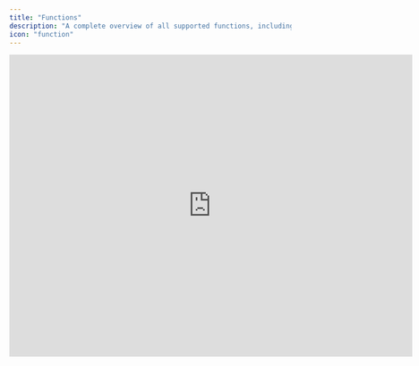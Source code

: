 ```yaml
---
title: "Functions"
description: "A complete overview of all supported functions, including example use cases."
icon: "function"
---
```


<iframe width="720" height="540" src="https://www.loom.com/embed/3613b2608f014b83ad74275e7ea84141?sid=e24ceaaa-db10-4318-9526-99eec09c894d" frameborder="0" webkitallowfullscreen mozallowfullscreen allowfullscreen />

<Tip>
  Your [number format](/documentation/getting-started/account/preferences) in Francis determines whether you'll use commas (US) or semicolons (EU) to separate function parameters. All examples below use the US format with commas.
</Tip>

<AccordionGroup>
  <Accordion title='avg("row_name"[range_start:range_end])'>
    The `avg()` function calculates the average of the values in the specified time series from `range_start` to `range_end`.

    ```typescript
    avg("Revenue"[-3:0])
    ```
  </Accordion>
  <Accordion title='avg_ytd("row_name")'>
    The `avg_ytd()` function returns the average of the values in a time series from the beginning of the fiscal year until and including the current month.

    ```typescript
    avg_ytd("Revenue")
    ```
  </Accordion>
  <Accordion title='avg_last_year("row_name")'>
    The `avg_last_year()` function returns the average of the values in the previous fiscal year. This function is influenced by your fiscal year settings.

    ```typescript
    avg_last_year("Revenue")
    ```
  </Accordion>
  <Accordion title='avg_last("row_name",num_months)'>
    The `avg_last()` function returns the average of the values in the time series going back _n_ months, as defined by the `num_months` parameter.

    ```typescript
    avg_last("Revenue", 6)
    ```
  </Accordion>
  <Accordion title='median("row_name"[range_start:range_end])'>
    The `median()` function returns the median of the values in the specified time series from `range_start` to `range_end`

    ```typescript
    median("Revenue"[-3:0])
    ```
  </Accordion>
  <Accordion title='median_ytd("row_name")'>
    The `median_ytd()` function returns the median of the values in a time series from the beginning of the fiscal year until and including the current month.

    ```typescript
    median_ytd("Revenue")
    ```
  </Accordion>
  <Accordion title='median_last_year("row_name")'>
    The `median_last_year()` function returns the median of the values in the previous fiscal year. This function is influenced by your fiscal year settings.

    ```typescript
    median_last_year("Revenue")
    ```
  </Accordion>
  <Accordion title='median_last("row_name", num_months)'>
    The `median_last()` function returns the median of the values in the time series going back _X_ months, as defined by the `num_months` parameter.

    ```typescript
    median_last("Revenue", 6)
    ```
  </Accordion>
  <Accordion title='sum("row_name"[range_start:range_end])'>
    The `sum()` function calculates the total of the values in the specified time series from `range_start` to `range_end`.

    ```typescript
    sum("Revenue"[-3:0])
    ```
  </Accordion>
  <Accordion title='sum_ytd("row_name")'>
    The `sum_ytd()` function returns the sum of the values in a time series from the beginning of the fiscal year until and including the current month.

    ```typescript
    sum_ytd("Revenue")
    ```
  </Accordion>
  <Accordion title='sum_last_year("row_name")'>
    The `sum_last_year()` function returns the sum of the values in the previous fiscal year. This function is influenced by your fiscal year settings.

    ```typescript
    sum_last_year("Revenue")
    ```
  </Accordion>
  <Accordion title='sum_last("row_name", num_month)'>
    The `sum_last()` function returns the sum of the values in the time series going back _X_ months, as defined by the `num_months` parameter.

    ```typescript
    sum_last("Revenue", 6)
    ```
  </Accordion>
  <Accordion title='receivables("row_name", payment_days)'>
    The `receivables()` function accumulates revenue amounts from previous months based on an assumption of payment days. Based on the number of payment days, the function loops back through previous months to collect revenue as part of receivables.

    The function assumes 30 days per month. The payment days input must be hardcoded and cannot reference a cell.

    ```typescript
    receivables("Revenue", 30)
    ```
  </Accordion>
  <Accordion title="ignore_div_zero(a/b)">
    The`ignore_div_zero()` returns a zero if the function's output is a #DIV\!/0 error. The function is used for margin and percentage calculations, where the denominator is occasionally zero.

    ```typescript
    ignore_div_zero("Direct cost"[0] / "Revenue"[0])
    ```
  </Accordion>
  <Accordion title="power(num, exponent)">
    The `power()` function is a mathematical function that returns the value of the parameter _num_ to the power of the _exponent_ parameter.

    ```typescript
    power(10, 2) // returns 100
    ```
  </Accordion>
  <Accordion title="min(a,b)">
    The `min()` function returns the smallest numeric value of the input values.

    ```typescript
    min(5, 10) // returns 5
    ```
  </Accordion>
  <Accordion title="max(a,b)">
    The `max()` function returns the largest numeric value of the input values.

    ```typescript
    max(5, 10) // returns 10
    ```
  </Accordion>
  <Accordion title="abs(num)">
    The `abs()` function returns the absolute value of a number.

    ```typescript
    abs(-10) // returns 10
    ```
  </Accordion>
  <Accordion title="round(num, decimals)">
    The `round()` function rounds the number value up or down to the nearest integer. Optionally, provide desired number of decimals.

    ```typescript
    round(10.4386) // returns 10
    ```
  </Accordion>
  <Accordion title="round_down(num)">
    The `round_down()` function rounds numbers _down_ to the nearest integer.

    ```typescript
    round_down(10.6) // returns 10
    ```
  </Accordion>
  <Accordion title="round_up(num)">
    The `round_up()` function rounds numbers _up_ to the nearest integer.

    ```typescript
    round_up(10.6) // returns 11
    ```
  </Accordion>
  <Accordion title="if(condition, value_if_true, value_if_false)">
    The `if()` function allows you to create a conditional calculation, similar to what is available in Excel or Google Sheets.

    ```typescript
    if("Revenue"[0]=0,0,"Gross profit"[0]/"Revenue"[0])
    
    // If revenue is zero, display zero; otherwise, calculate the gross profit margin. This specific example prevents #ERRs from dividing by zero.
    ```
  </Accordion>
  <Accordion title="if_month(a,b)">
    The `if_month` function returns `1` if the time period is equal to the month number input in the formula, else `0`.

    - `if_month(1)` returns `1` if the month is January, else `0`
    - `if_month(1,6)` returns `1` if the month is January or June, else `0`
    - `if_month(1,6,12)` returns `1` if the month is January, June, or December, else `0`
  </Accordion>
  <Accordion title="if_quarter_month(num)">
    The `if_quarter_month` function returns `1` if the time period is equal to the month number inside a given quarter. E.g., you can input [1;3] into the formula.

    - `if_quarter_month(1)` returns `1` if the month is January, April, July, or October
    - `if_quarter_month(2)` returns `1` if the month is February, May, August, or November
    - `if_quarter_month(3)` returns `1` if the month is March, June, September, or December
  </Accordion>
  <Accordion title="weekdays()">
    The `weekdays()` functions returns the numbers of weekdays (Monday through Friday) in a given month.

    ```typescript
    weekdays() // January 2025 returns 23
    ```
  </Accordion>
</AccordionGroup>
